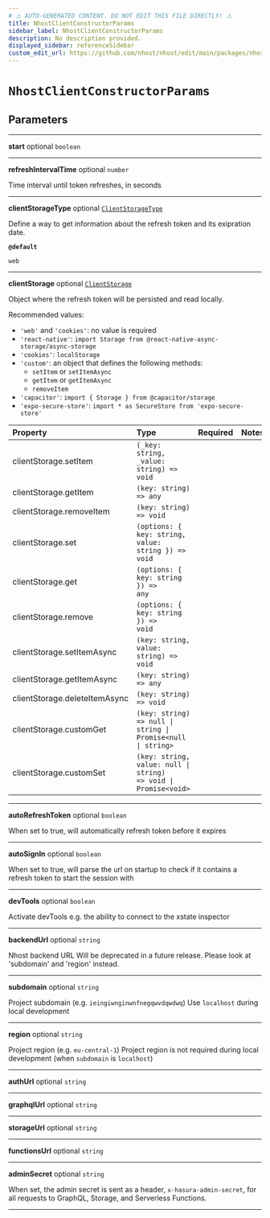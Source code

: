 ```yaml
---
# ⚠️ AUTO-GENERATED CONTENT. DO NOT EDIT THIS FILE DIRECTLY! ⚠️
title: NhostClientConstructorParams
sidebar_label: NhostClientConstructorParams
description: No description provided.
displayed_sidebar: referenceSidebar
custom_edit_url: https://github.com/nhost/nhost/edit/main/packages/nhost-js/src/utils/types.ts#L41
---
```


# `NhostClientConstructorParams`

## Parameters

---

**<span className="parameter-name">start</span>** <span className="optional-status">optional</span> <code>boolean</code>

---

**<span className="parameter-name">refreshIntervalTime</span>** <span className="optional-status">optional</span> <code>number</code>

Time interval until token refreshes, in seconds

---

**<span className="parameter-name">clientStorageType</span>** <span className="optional-status">optional</span> [`ClientStorageType`](/reference/docgen/nextjs/types/client-storage-type)

Define a way to get information about the refresh token and its exipration date.

**`@default`**

`web`

---

**<span className="parameter-name">clientStorage</span>** <span className="optional-status">optional</span> [`ClientStorage`](/reference/docgen/nextjs/types/client-storage)

Object where the refresh token will be persisted and read locally.

Recommended values:

- `'web'` and `'cookies'`: no value is required
- `'react-native'`: `import Storage from @react-native-async-storage/async-storage`
- `'cookies'`: `localStorage`
- `'custom'`: an object that defines the following methods:
  - `setItem` or `setItemAsync`
  - `getItem` or `getItemAsync`
  - `removeItem`
- `'capacitor'`: `import { Storage } from @capacitor/storage`
- `'expo-secure-store'`: `import * as SecureStore from 'expo-secure-store'`

| Property                                                                                                  | Type                                                                                         | Required | Notes |
| :-------------------------------------------------------------------------------------------------------- | :------------------------------------------------------------------------------------------- | :------: | :---- |
| <span className="parameter-name"><span className="light-grey">clientStorage.</span>setItem</span>         | <code>(\_key: string, \_value: string) =&gt; void</code>                                     |          |       |
| <span className="parameter-name"><span className="light-grey">clientStorage.</span>getItem</span>         | <code>(key: string) =&gt; any</code>                                                         |          |       |
| <span className="parameter-name"><span className="light-grey">clientStorage.</span>removeItem</span>      | <code>(key: string) =&gt; void</code>                                                        |          |       |
| <span className="parameter-name"><span className="light-grey">clientStorage.</span>set</span>             | <code>(options: { key: string, value: string }) =&gt; void</code>                            |          |       |
| <span className="parameter-name"><span className="light-grey">clientStorage.</span>get</span>             | <code>(options: { key: string }) =&gt; any</code>                                            |          |       |
| <span className="parameter-name"><span className="light-grey">clientStorage.</span>remove</span>          | <code>(options: { key: string }) =&gt; void</code>                                           |          |       |
| <span className="parameter-name"><span className="light-grey">clientStorage.</span>setItemAsync</span>    | <code>(key: string, value: string) =&gt; void</code>                                         |          |       |
| <span className="parameter-name"><span className="light-grey">clientStorage.</span>getItemAsync</span>    | <code>(key: string) =&gt; any</code>                                                         |          |       |
| <span className="parameter-name"><span className="light-grey">clientStorage.</span>deleteItemAsync</span> | <code>(key: string) =&gt; void</code>                                                        |          |       |
| <span className="parameter-name"><span className="light-grey">clientStorage.</span>customGet</span>       | <code>(key: string) =&gt; null &#124; string &#124; Promise&lt;null &#124; string&gt;</code> |          |       |
| <span className="parameter-name"><span className="light-grey">clientStorage.</span>customSet</span>       | <code>(key: string, value: null &#124; string) =&gt; void &#124; Promise&lt;void&gt;</code>  |          |       |

---

**<span className="parameter-name">autoRefreshToken</span>** <span className="optional-status">optional</span> <code>boolean</code>

When set to true, will automatically refresh token before it expires

---

**<span className="parameter-name">autoSignIn</span>** <span className="optional-status">optional</span> <code>boolean</code>

When set to true, will parse the url on startup to check if it contains a refresh token to start the session with

---

**<span className="parameter-name">devTools</span>** <span className="optional-status">optional</span> <code>boolean</code>

Activate devTools e.g. the ability to connect to the xstate inspector

---

**<span className="parameter-name">backendUrl</span>** <span className="optional-status">optional</span> <code>string</code>

Nhost backend URL
Will be deprecated in a future release. Please look at 'subdomain' and 'region' instead.

---

**<span className="parameter-name">subdomain</span>** <span className="optional-status">optional</span> <code>string</code>

Project subdomain (e.g. `ieingiwnginwnfnegqwvdqwdwq`)
Use `localhost` during local development

---

**<span className="parameter-name">region</span>** <span className="optional-status">optional</span> <code>string</code>

Project region (e.g. `eu-central-1`)
Project region is not required during local development (when `subdomain` is `localhost`)

---

**<span className="parameter-name">authUrl</span>** <span className="optional-status">optional</span> <code>string</code>

---

**<span className="parameter-name">graphqlUrl</span>** <span className="optional-status">optional</span> <code>string</code>

---

**<span className="parameter-name">storageUrl</span>** <span className="optional-status">optional</span> <code>string</code>

---

**<span className="parameter-name">functionsUrl</span>** <span className="optional-status">optional</span> <code>string</code>

---

**<span className="parameter-name">adminSecret</span>** <span className="optional-status">optional</span> <code>string</code>

When set, the admin secret is sent as a header, `x-hasura-admin-secret`,
for all requests to GraphQL, Storage, and Serverless Functions.

---
